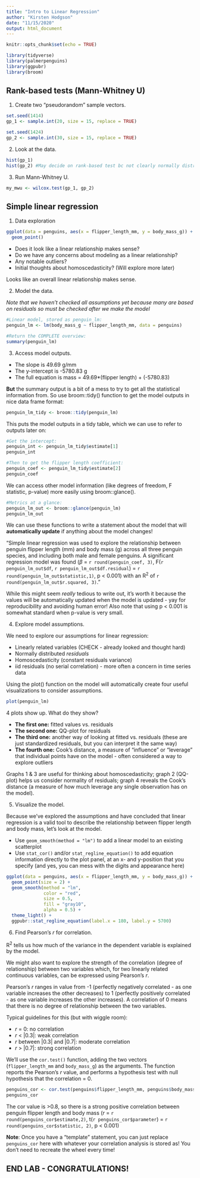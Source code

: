```yaml
---
title: "Intro to Linear Regression"
author: "Kirsten Hodgson"
date: "11/15/2020"
output: html_document
---
```


```r
knitr::opts_chunk$set(echo = TRUE)

library(tidyverse)
library(palmerpenguins)
library(ggpubr)
library(broom)
```

## Rank-based tests (Mann-Whitney U)

1. Create two "pseudorandom" sample vectors.

```r
set.seed(1414)
gp_1 <- sample.int(20, size = 15, replace = TRUE)

set.seed(1424)
gp_2 <- sample.int(30, size = 15, replace = TRUE)
```

2. Look at the data.

```r
hist(gp_1)
hist(gp_2) #May decide on rank-based test bc not clearly normally distributed, small sample size (n=15), or because we think that medians are a more valuable metric of comparison for these data
```

3. Run Mann-Whitney U.

```r
my_mwu <- wilcox.test(gp_1, gp_2)
```

## Simple linear regression

1. Data exploration

```r
ggplot(data = penguins, aes(x = flipper_length_mm, y = body_mass_g)) +
  geom_point()
```

- Does it look like a linear relationship makes sense?
- Do we have any concerns about modeling as a linear relationship?
- Any notable outliers?
- Initial thoughts about homoscedasticity? (Will explore more later)

Looks like an overall linear relationship makes sense.

2. Model the data.

*Note that we haven't checked all assumptions yet because many are based on residuals so must be checked after we make the model*

```r
#Linear model, stored as penguin_lm:
penguin_lm <- lm(body_mass_g ~ flipper_length_mm, data = penguins)

#Return the COMPLETE overview:
summary(penguin_lm)
```

3. Access model outputs.

- The slope is 49.69 g/mm
- The y-intercept is -5780.83 g
- The full equation is mass = 49.69*(flipper length) + (-5780.83)

**But** the summary output is a bit of a mess to try to get all the statistical information from. So use broom::tidy() function to get the model outputs in nice data frame format:

```r
penguin_lm_tidy <- broom::tidy(penguin_lm)
```

This puts the model outputs in a tidy table, which we can use to refer to outputs later on:

```r
#Get the intercept:
penguin_int <- penguin_lm_tidy$estimate[1]
penguin_int
```

```r
#Then to get the flipper length coefficient:
penguin_coef <- penguin_lm_tidy$estimate[2]
penguin_coef
```

We can access other model information (like degrees of freedom, F statistic, p-value) more easily using broom::glance().

```r
#Metrics at a glance:
penguin_lm_out <- broom::glance(penguin_lm)
penguin_lm_out
```

We can use these functions to write a statement about the model that will **automatically update** if anything about the model changes!

"Simple linear regression was used to explore the relationship between penguin flipper length (mm) and body mass (g) across all three penguin species, and including both male and female penguins. A significant regression model was found ($\beta$ = `r round(penguin_coef, 3)`, F(`r penguin_lm_out$df`, `r penguin_lm_out$df.residual`) = `r round(penguin_lm_out$statistic,1)`, p < 0.001) with an R^2^ of `r round(penguin_lm_out$r.squared, 3)`."

While this might seem *really* tedious to write out, it's worth it because the values will be automatically updated when the model is updated - yay for reproducibility and avoiding human error! Also note that using p < 0.001 is somewhat standard when p-value is very small.

4. Explore model assumptions.

We need to explore our assumptions for linear regression:

- Linearly related variables (CHECK - already looked and thought hard)
- Normally distributed *residuals*
- Homoscedasticity (constant residuals variance)
- iid residuals (no serial correlation) - more often a concern in time series data

Using the plot() function on the model will automatically create four useful visualizations to consider assumptions.

```r
plot(penguin_lm)
```

4 plots show up. What do they show?

- **The first one:** fitted values vs. residuals
- **The second one:** QQ-plot for residuals
- **The third one:** another way of looking at fitted vs. residuals (these are just standardized residuals, but you can interpret it the same way)
- **The fourth one:** Cook's distance, a measure of "influence" or "leverage" that individual points have on the model - often considered a way to explore outliers

Graphs 1 & 3 are useful for thinking about homoscedasticity; graph 2 (QQ-plot) helps us consider normality of residuals; graph 4 reveals the Cook's distance (a measure of how much leverage any single observation has on the model).

5. Visualize the model.

Because we've explored the assumptions and have concluded that linear regression is a valid tool to describe the relationship between flipper length and body mass, let's look at the model.

- Use `geom_smooth(method = "lm")` to add a linear model to an existing scatterplot
- Use `stat_cor()` and/or `stat_regline_equation()` to add equation information directly to the plot panel, at an x- and y-position that you specify (and yes, you can mess with the digits and appearance here)

```r
ggplot(data = penguins, aes(x = flipper_length_mm, y = body_mass_g)) +
  geom_point(size = 2) +
  geom_smooth(method = "lm",
              color = "red",
              size = 0.5,
              fill = "gray10",
              alpha = 0.5) +
  theme_light() +
  ggpubr::stat_regline_equation(label.x = 180, label.y = 5700)
```

6. Find Pearson's *r* for correlation.

R^2^ tells us how much of the variance in the dependent variable is explained by the model.

We might also want to explore the strength of the correlation (degree of relationship) between two variables which, for two linearly related continuous variables, can be expressed using Pearson's *r*.

Pearson's *r* ranges in value from -1 (perfectly negatively correlated - as one variable increases the other decreases) to 1 (perfectly positively correlated - as one variable increases the other increases). A correlation of 0 means that there is no degree of relationship between the two variables.

Typical guidelines for this (but with wiggle room):

- *r* = 0: no correlation
- *r* < |0.3|: weak correlation
- *r* between |0.3| and |0.7|: moderate correlation
- *r* > |0.7|: strong correlation

We'll use the `cor.test()` function, adding the two vectors (`flipper_length_mm` and `body_mass_g`) as the arguments. The function reports the Pearson's *r* value, and performs a hypothesis test with null hypothesis that the correlation = 0.

```r
penguins_cor <- cor.test(penguins$flipper_length_mm, penguins$body_mass_g)
penguins_cor
```

The cor value is >0.8, so there is a strong positive correlation between penguin flipper length and body mass (*r* = `r round(penguins_cor$estimate,2)`, t(`r penguins_cor$parameter`) = `r round(penguins_cor$statistic, 2)`, p < 0.001)

**Note**: Once you have a "template" statement, you can just replace `penguins_cor` here with whatever your correlation analysis is stored as! You don't need to recreate the wheel every time! 

## END LAB - CONGRATULATIONS!